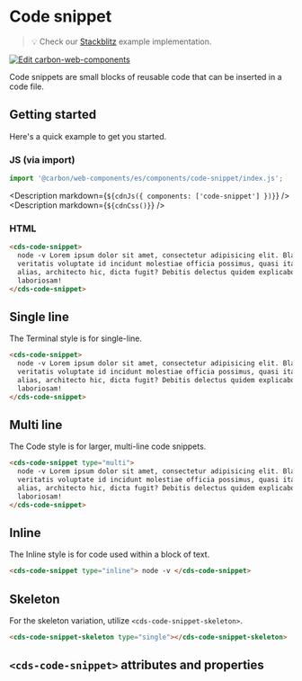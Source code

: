 
<Meta of={CodeSnippetStories} />

# Code snippet

> 💡 Check our
> [Stackblitz](https://stackblitz.com/github/carbon-design-system/carbon-for-ibm-dotcom/tree/main/packages/web-components/examples/stackblitz/basic/components/code-snippet)
> example implementation.

[![Edit carbon-web-components](https://developer.stackblitz.com/img/open_in_stackblitz.svg)](https://stackblitz.com/github/carbon-design-system/carbon-for-ibm-dotcom/tree/main/packages/carbon-web-components/examples/stackblitz/basic/components/code-snippet)

Code snippets are small blocks of reusable code that can be inserted in a code
file.

## Getting started

Here's a quick example to get you started.

### JS (via import)

```javascript
import '@carbon/web-components/es/components/code-snippet/index.js';
```

<Description markdown={`${cdnJs({ components: ['code-snippet'] })}`} />
<Description markdown={`${cdnCss()}`} />

### HTML

```html
<cds-code-snippet>
  node -v Lorem ipsum dolor sit amet, consectetur adipisicing elit. Blanditiis,
  veritatis voluptate id incidunt molestiae officia possimus, quasi itaque
  alias, architecto hic, dicta fugit? Debitis delectus quidem explicabo vitae
  laboriosam!
</cds-code-snippet>
```

## Single line

The Terminal style is for single-line.

```html
<cds-code-snippet>
  node -v Lorem ipsum dolor sit amet, consectetur adipisicing elit. Blanditiis,
  veritatis voluptate id incidunt molestiae officia possimus, quasi itaque
  alias, architecto hic, dicta fugit? Debitis delectus quidem explicabo vitae
  laboriosam!
</cds-code-snippet>
```

## Multi line

The Code style is for larger, multi-line code snippets.

```html
<cds-code-snippet type="multi">
  node -v Lorem ipsum dolor sit amet, consectetur adipisicing elit. Blanditiis,
  veritatis voluptate id incidunt molestiae officia possimus, quasi itaque
  alias, architecto hic, dicta fugit? Debitis delectus quidem explicabo vitae
  laboriosam!
</cds-code-snippet>
```

## Inline

The Inline style is for code used within a block of text.

```html
<cds-code-snippet type="inline"> node -v </cds-code-snippet>
```

## Skeleton

For the skeleton variation, utilize `<cds-code-snippet-skeleton>`.

```html
<cds-code-snippet-skeleton type="single"></cds-code-snippet-skeleton>
```

## `<cds-code-snippet>` attributes and properties

<ArgsTable of="cds-code-snippet" />
